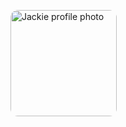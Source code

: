 <img src="https://raw.githubusercontent.com/CibyL1226/website-creation/main/img/jackie_profile.png" width="170px" alt="Jackie profile photo" style="border-radius: 12px;">